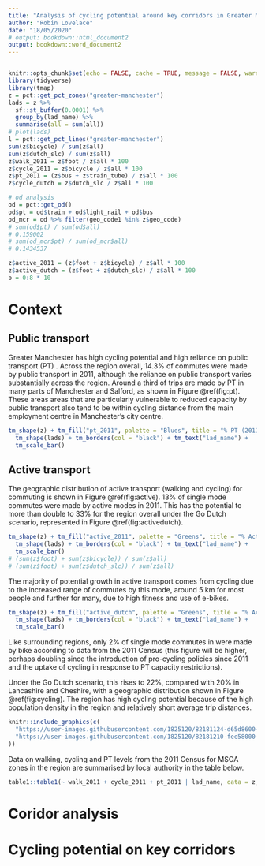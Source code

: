 ```yaml
---
title: "Analysis of cycling potential around key corridors in Greater Manchester"
author: "Robin Lovelace"
date: "18/05/2020"
# output: bookdown::html_document2
output: bookdown::word_document2
---
```


```r

```


```r
knitr::opts_chunk$set(echo = FALSE, cache = TRUE, message = FALSE, warning = FALSE)
library(tidyverse)
library(tmap)
z = pct::get_pct_zones("greater-manchester")
lads = z %>% 
  sf::st_buffer(0.0001) %>% 
  group_by(lad_name) %>% 
  summarise(all = sum(all))
# plot(lads)
l = pct::get_pct_lines("greater-manchester")
sum(z$bicycle) / sum(z$all)
sum(z$dutch_slc) / sum(z$all)
z$walk_2011 = z$foot / z$all * 100
z$cycle_2011 = z$bicycle / z$all * 100
z$pt_2011 = (z$bus + z$train_tube) / z$all * 100
z$cycle_dutch = z$dutch_slc / z$all * 100
```

```r
# od analysis
od = pct::get_od()
od$pt = od$train + od$light_rail + od$bus
od_mcr = od %>% filter(geo_code1 %in% z$geo_code)
# sum(od$pt) / sum(od$all)
# 0.159002
# sum(od_mcr$pt) / sum(od_mcr$all)
# 0.1434537
```

```r
z$active_2011 = (z$foot + z$bicycle) / z$all * 100
z$active_dutch = (z$foot + z$dutch_slc) / z$all * 100
b = 0:8 * 10
```



# Context

## Public transport

Greater Manchester has high cycling potential and high reliance on public transport (PT) .
Across the region overall, 14.3% of commutes were made by public transport in 2011, although the reliance on public transport varies substantially across the region.
Around a third of trips are made by PT in many parts of Manchester and Salford, as shown in Figure \@ref(fig:pt).
These areas areas that are particularly vulnerable to reduced capacity by public transport also tend to be within cycling distance from the main employment centre in Manchester's city centre.

```r
tm_shape(z) + tm_fill("pt_2011", palette = "Blues", title = "% PT (2011)") +
  tm_shape(lads) + tm_borders(col = "black") + tm_text("lad_name") +
  tm_scale_bar()
```

## Active transport

The geographic distribution of active transport (walking and cycling) for commuting is shown in Figure \@ref(fig:active).
13% of single mode commutes were made by active modes in 2011.
This has the potential to more than double to 33% for the region overall under the Go Dutch scenario, represented in Figure \@ref(fig:activedutch).

```r
tm_shape(z) + tm_fill("active_2011", palette = "Greens", title = "% Active (2011)", breaks = b) +
  tm_shape(lads) + tm_borders(col = "black") + tm_text("lad_name") +
  tm_scale_bar()
# (sum(z$foot) + sum(z$bicycle)) / sum(z$all)
# (sum(z$foot) + sum(z$dutch_slc)) / sum(z$all)
```

The majority of potential growth in active transport comes from cycling due to the increased range of commutes by this mode, around 5 km for most people and further for many, due to high fitness and use of e-bikes.



```r
tm_shape(z) + tm_fill("active_dutch", palette = "Greens", title = "% Active (Go Dutch)", breaks = b) +
  tm_shape(lads) + tm_borders(col = "black") + tm_text("lad_name") +
  tm_scale_bar()
```

Like surrounding regions, only 2% of single mode commutes in were made by bike according to data from the 2011 Census (this figure will be higher, perhaps doubling since the introduction of pro-cycling policies since 2011 and the uptake of cycling in response to PT capacity restrictions).

Under the Go Dutch scenario, this rises to 22%, compared with 20% in Lancashire and Cheshire, with a geographic distribution shown in Figure \@ref(fig:cycling).
The region has high cycling potential because of the high population density in the region and relatively short average trip distances.

```r
knitr::include_graphics(c(
  "https://user-images.githubusercontent.com/1825120/82181124-d65d8600-98d9-11ea-8835-98647333ffe2.png",
  "https://user-images.githubusercontent.com/1825120/82181210-fee58000-98d9-11ea-8d9c-cc716556f769.png"
))
```

Data on walking, cycling and PT levels from the 2011 Census for MSOA zones in the region are summarised by local authority in the table below.


```r
table1::table1(~ walk_2011 + cycle_2011 + pt_2011 | lad_name, data = z, transpose = TRUE)
```

# Coridor analysis



# Cycling potential on key corridors



